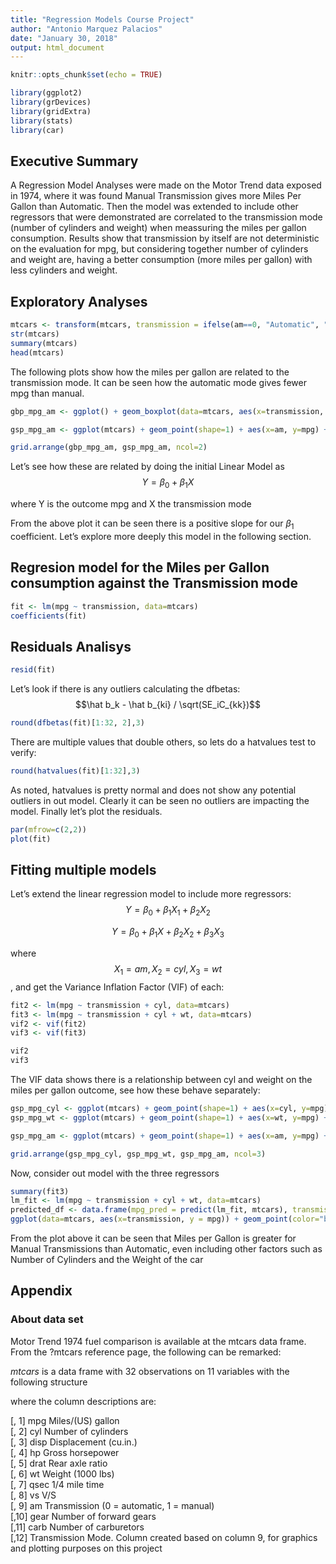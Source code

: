 ```yaml
---
title: "Regression Models Course Project"
author: "Antonio Marquez Palacios"
date: "January 30, 2018"
output: html_document
---
```


```r
knitr::opts_chunk$set(echo = TRUE)

library(ggplot2)
library(grDevices)
library(gridExtra)
library(stats)
library(car)
```
## Executive Summary
A Regression Model Analyses were made on the Motor Trend data exposed in 1974, where it was found Manual Transmission gives more Miles Per Gallon than Automatic. Then the model was extended to include other regressors that were demonstrated are correlated to the transmission mode (number of cylinders and weight) when meassuring the miles per gallon consumption. Results show that transmission by itself are not deterministic on the evaluation for mpg, but considering together number of cylinders and weight are, having a better consumption (more miles per gallon) with less cylinders and weight.

## Exploratory Analyses

```r

mtcars <- transform(mtcars, transmission = ifelse(am==0, "Automatic", "Manual"))
str(mtcars)
summary(mtcars)
head(mtcars)

```

The following plots show how the miles per gallon are related to the transmission mode. It can be seen how the automatic mode gives fewer mpg than manual.


```r
gbp_mpg_am <- ggplot() + geom_boxplot(data=mtcars, aes(x=transmission, y=mpg, fill=transmission)) + xlab("Transmission") + ylab("Miles per gallon")

gsp_mpg_am <- ggplot(mtcars) + geom_point(shape=1) + aes(x=am, y=mpg) + geom_smooth(method=lm, color="red") + xlab("Transmission") + ylab("Miles per gallon")

grid.arrange(gbp_mpg_am, gsp_mpg_am, ncol=2)

```

Let's see how these are related by doing the initial Linear Model as
$$
\begin{equation}
Y = \beta_0 + \beta_1{X}
\end{equation}
$$ 

where Y is the outcome mpg and X the transmission mode

From the above plot it can be seen there is a positive slope for our $\beta_1$ coefficient. Let's explore more deeply this model in the following section.

## Regresion model for the Miles per Gallon consumption against the Transmission mode

```r
fit <- lm(mpg ~ transmission, data=mtcars)
coefficients(fit)
```

## Residuals  Analisys

```r
resid(fit)
```
Let's look if there is any outliers calculating the dfbetas:
$$\hat b_k - \hat b_{ki} / \sqrt(SE_iC_{kk})$$
```r
round(dfbetas(fit)[1:32, 2],3)
```

There are multiple values that double others, so lets do a hatvalues test to verify:
```r
round(hatvalues(fit)[1:32],3)
```

As noted, hatvalues is pretty normal and does not show any potential outliers in out model. Clearly it can be seen no outliers are impacting the model. Finally let's plot the residuals.

```r

par(mfrow=c(2,2))
plot(fit)
```


## Fitting multiple models

Let's extend the linear regression model to include more regressors:
$$Y = \beta_0 + \beta_1{X_1} + \beta_2{X_2} $$

$$Y = \beta_0 + \beta_1{X} + \beta_2{X_2} + \beta_3{X_3} $$

where $$X_1=am, X_2=cyl, X_3=wt$$, and get the Variance Inflation Factor (VIF) of each:
```r
fit2 <- lm(mpg ~ transmission + cyl, data=mtcars)
fit3 <- lm(mpg ~ transmission + cyl + wt, data=mtcars)
vif2 <- vif(fit2)
vif3 <- vif(fit3)

vif2
vif3

```

The VIF data shows there is a relationship between cyl and weight on the miles per gallon outcome, see how these behave separately:

```r
gsp_mpg_cyl <- ggplot(mtcars) + geom_point(shape=1) + aes(x=cyl, y=mpg) + geom_smooth(method=lm, color="red") + xlab("Cylinders") + ylab("Miles per gallon")
gsp_mpg_wt <- ggplot(mtcars) + geom_point(shape=1) + aes(x=wt, y=mpg) + geom_smooth(method=lm, color="red") + xlab("Weight") + ylab("Miles per gallon")

gsp_mpg_am <- ggplot(mtcars) + geom_point(shape=1) + aes(x=am, y=mpg) + geom_smooth(method=lm, color="red") + xlab("Transmission") + ylab("Miles per gallon")

grid.arrange(gsp_mpg_cyl, gsp_mpg_wt, gsp_mpg_am, ncol=3)

```

Now, consider out model with the three regressors

```r
summary(fit3)
lm_fit <- lm(mpg ~ transmission + cyl + wt, data=mtcars)
predicted_df <- data.frame(mpg_pred = predict(lm_fit, mtcars), transmission = mtcars$transmission)
ggplot(data=mtcars, aes(x=transmission, y = mpg)) + geom_point(color="blue") + geom_line(color="green", data= predicted_df, aes(x=transmission, y = mpg_pred))
```

From the plot above it can be seen that Miles per Gallon is greater for Manual Transmissions than Automatic, even including other factors such as Number of Cylinders and the Weight of the car

## Appendix

### About data set
Motor Trend 1974 fuel comparison is available at the mtcars data frame. From the ?mtcars reference page, the following can be remarked:

_mtcars_ is a data frame with 32 observations on 11 variables with the following structure

where the column descriptions are: 

[, 1]	 mpg	 Miles/(US) gallon  
[, 2]	 cyl	 Number of cylinders  
[, 3]	 disp	 Displacement (cu.in.)  
[, 4]	 hp	 Gross horsepower  
[, 5]	 drat	 Rear axle ratio  
[, 6]	 wt	 Weight (1000 lbs)  
[, 7]	 qsec	 1/4 mile time  
[, 8]	 vs	 V/S  
[, 9]	 am	 Transmission (0 = automatic, 1 = manual)  
[,10]	 gear	 Number of forward gears  
[,11]	 carb	 Number of carburetors  
[,12]  Transmission Mode. Column created based on column 9, for graphics and plotting purposes on this project
